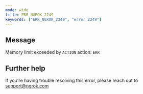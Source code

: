 ```yaml
---
mode: wide
title: ERR_NGROK_2249
keywords: ["ERR_NGROK_2249", "error 2249"]
---
```


## Message

Memory limit exceeded by `ACTION` action: `ERR`

## Further help

If you're having trouble resolving this error, please reach out to [support@ngrok.com](mailto:support@ngrok.com?subject=Help%20with%20ERR_NGROK_2249)

